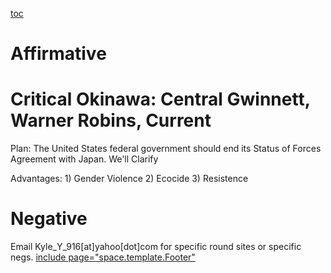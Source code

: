 [[toc]]
=Affirmative= 
=﻿Critical Okinawa: Central Gwinnett, Warner Robins, Current= 
Plan: The United States federal government should end its Status of Forces Agreement with Japan. We'll Clarify

Advantages:
1) Gender Violence
2) Ecocide
3) Resistence

=Negative= 
Email Kyle_Y_916[at]yahoo[dot]com for specific round sites or specific negs.
[[include page="space.template.Footer"]]